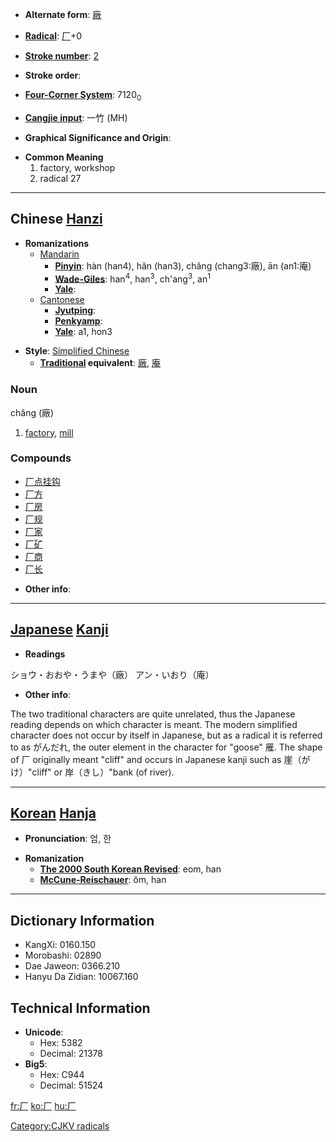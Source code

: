 * '''Alternate form''': [[廠]]

* '''[[Wiktionary:Chinese radical index| Radical]]''': [[Wiktionary:Chinese radical index 厂|厂]]+0

* '''[[Wiktionary:Chinese total strokes index|Stroke number]]''': [[Wiktionary:Chinese total strokes index 2|2]]

* '''Stroke order''': 

* '''[[Wiktionary:Chinese four corner index|Four-Corner System]]''': 7120<sub>0</sub>

* '''[[Wiktionary:Chinese Cangjie index|Cangjie input]]''': 一竹 (MH)

* '''Graphical Significance and Origin''': 

* '''Common Meaning'''
*#factory, workshop
*# radical 27


----

== Chinese [[Hanzi]] ==

* '''Romanizations'''
** [[Mandarin]]
*** '''[[Pinyin]]''': hàn (han4), hăn (han3), chăng (chang3:廠), ān (an1:庵)
*** '''[[Wade-Giles]]''': han<sup>4</sup>, han<sup>3</sup>, ch'ang<sup>3</sup>, an<sup>1</sup>
*** '''[[Yale]]''': 
**[[Cantonese]]
***'''[[Jyutping]]''':
***'''[[Penkyamp]]''': 
***'''[[Yale]]''': a1, hon3

* '''Style''': [[Simplified Chinese]] 
** '''[[Traditional Chinese|Traditional]] equivalent''': [[廠]], [[庵]]

===Noun===
chăng (廠)

# [[factory]], [[mill]]

===Compounds===
*[[厂点挂钩]]
*[[厂方]]
*[[厂房]]
*[[厂规]]
*[[厂家]]
*[[厂矿]]
*[[厂商]]
*[[厂长]]

* '''Other info''': 

----

== [[Japanese]] [[Kanji]] ==

* '''Readings'''
ショウ・おおや・うまや（廠）
アン・いおり（庵）

* '''Other info''':  
The two traditional characters are quite unrelated, thus the Japanese reading depends on which character is meant.
The modern simplified character does not occur by itself in Japanese, but as a radical it is referred to as がんだれ, the outer element in the character for "goose" 雁. 
The shape of 厂 originally meant "cliff" and occurs in Japanese kanji such as 崖（がけ）"cliff" or 岸（きし）"bank (of river).
----

== [[Korean]] [[Hanja]] ==

* '''Pronunciation''': 엄, 한

* '''Romanization'''
** '''[[The 2000 South Korean Revised Romanization|The 2000 South Korean Revised]]''': eom, han
** '''[[McCune-Reischauer]]''': ŏm, han

----

== Dictionary Information ==

* KangXi: 0160.150
* Morobashi: 02890
* Dae Jaweon: 0366.210
* Hanyu Da Zidian: 10067.160

== Technical Information ==

* '''Unicode''':
** Hex: 5382
** Decimal: 21378
* '''Big5''':
** Hex: C944
** Decimal: 51524

[[Category:CJKV radicals]]

[[fr:厂]]
[[ko:厂]]
[[hu:厂]]